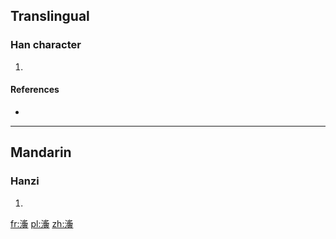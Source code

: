 ==Translingual==

===Han character===
{{Han char|rn=85|rad=水|as=14|sn=17|four=|canj=水弓戈金 (ENIC)}}

# {{defn|Han|sort=水14}}

====References====
* {{Han ref|kx=0656.130|dkj=18509|dj=1066.170|hdz=31771.080|uh=6FE5|ud=28645}}

----

==Mandarin==

===Hanzi===
{{cmn-hanzi|pin=[[xī]] ([[xi1]]), [[yīn]] ([[yin1]]), [[yìn]] ([[yin4]])|wg=hsi<sup>1</sup>, yin<sup>1</sup>, yin<sup>4</sup>}}

# {{defn|lang=cmn|sort=水14}}

[[fr:濥]]
[[pl:濥]]
[[zh:濥]]